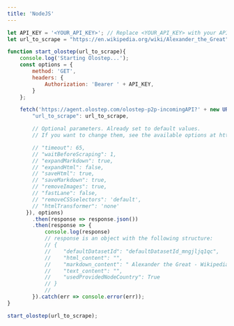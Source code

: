 ```yaml
---
title: 'NodeJS'
---
```


```javascript
let API_KEY = '<YOUR_API_KEY>'; // Replace <YOUR_API_KEY> with your API key
let url_to_scrape = "https://en.wikipedia.org/wiki/Alexander_the_Great"; // Here put the url that you want to scrape

function start_olostep(url_to_scrape){
    console.log('Starting Olostep...');
    const options = {
        method: 'GET',
        headers: {
            Authorization: 'Bearer ' + API_KEY,
        }
    };

    fetch('https://agent.olostep.com/olostep-p2p-incomingAPI?' + new URLSearchParams({
        "url_to_scrape": url_to_scrape,

        // Optional parameters. Already set to default values.
        // If you want to change them, see the available options at https://docs.olostep.com/api-reference/start-agent

        // "timeout": 65,
        // "waitBeforeScraping": 1,
        // "expandMarkdown": true,
        // "expandHtml": false,
        // "saveHtml": true,
        // "saveMarkdown": true,
        // "removeImages": true,
        // "fastLane": false,
        // "removeCSSselectors": 'default',
        // "htmlTransformer": 'none'
      }), options)
        .then(response => response.json())
        .then(response => {
            console.log(response)
            // response is an object with the following structure:
            // {
            //    "defaultDatasetId": "defaultDatasetId_mngjljq1qc",
            //    "html_content": "",
            //    "markdown_content": " Alexander the Great - Wikipedia...",
            //    "text_content": "",
            //    "usedProvidedNodeCountry": True
            // }
            //
        }).catch(err => console.error(err));
}

start_olostep(url_to_scrape);
```
